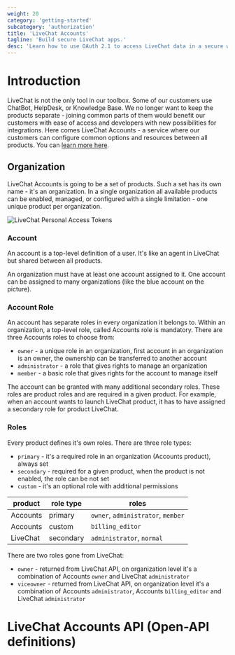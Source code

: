 ```yaml
---
weight: 20
category: 'getting-started'
subcategory: 'authorization'
title: 'LiveChat Accounts'
tagline: 'Build secure LiveChat apps.'
desc: 'Learn how to use OAuth 2.1 to access LiveChat data in a secure way.'
---
```


# Introduction

LiveChat is not the only tool in our toolbox. Some of our customers use ChatBot, HelpDesk, or Knowledge Base. We no longer want to keep the products separate - joining common parts of them would benefit our customers with ease of access and developers with new possibilities for integrations. Here comes LiveChat Accounts - a service where our customers can configure common options and resources between all products. You can <a href="https://www.livechat.com/help/livechat-accounts-a-new-way-to-log-in-to-livechat/" target="_blank" rel="noopener noreferrer">learn more here</a>.

## Organization

LiveChat Accounts is going to be a set of products. Such a set has its own name - it's an organization. In a single organization all available products can be enabled, managed, or configured with a single limitation - one unique product per organization.

![LiveChat Personal Access Tokens](images/accounts-flow.jpg)

### Account

An account is a top-level definition of a user. It's like an agent in LiveChat but shared between all products.

An organization must have at least one account assigned to it. One account can be assigned to many organizations (like the blue account on the picture).

### Account Role

An account has separate roles in every organization it belongs to. Within an organization, a top-level role, called Accounts role is mandatory.
There are three Accounts roles to choose from:

- `owner` - a unique role in an organization, first account in an organization is an owner, the ownership can be transferred to another account
- `administrator` - a role that gives rights to manage an organization
- `member` - a basic role that gives rights for the account to manage itself

The account can be granted with many additional secondary roles. These roles are product roles and are required in a given product.
For example, when an account wants to launch LiveChat product, it has to have assigned a secondary role for product LiveChat.

### Roles

Every product defines it's own roles. There are three role types:
- `primary` - it's a required role in an organization (Accounts product), always set
- `secondary` - required for a given product, when the product is not enabled, the role can be not set
- `custom` - it's an optional role with additional permissions

| product  | role type |               roles                |
| -------- | --------- | ---------------------------------- |
| Accounts | primary   | `owner`, `administrator`, `member` |
| Accounts | custom    | `billing_editor`                   |
| LiveChat | secondary | `administrator`, `normal`          |

There are two roles gone from LiveChat:
- `owner` - returned from LiveChat API, on organization level it's a combination of Accounts `owner` and LiveChat `administrator`
- `viceowner` - returned from LiveChat API, on organization level it's a combination of Accounts `administrator`, Accounts `billing_editor` and LiveChat `administrator`

# LiveChat Accounts API (Open-API definitions)

